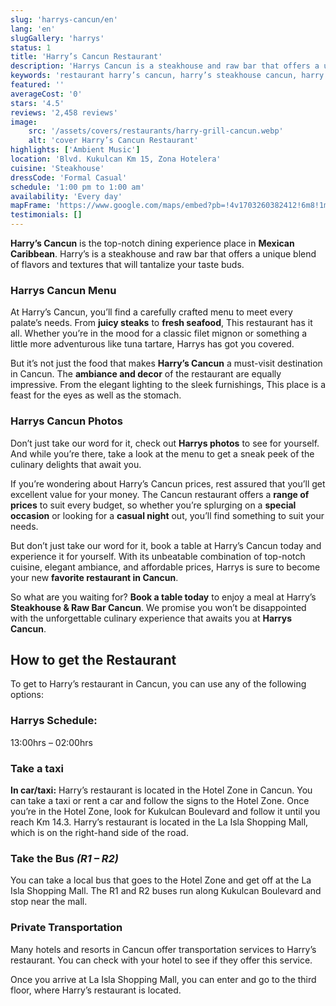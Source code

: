 ```yaml
---
slug: 'harrys-cancun/en'
lang: 'en'
slugGallery: 'harrys'
status: 1
title: 'Harry’s Cancun Restaurant'
description: 'Harrys Cancun is a steakhouse and raw bar that offers a unique blend of flavors and textures that will tantalize your taste buds.'
keywords: 'restaurant harry’s cancun, harry’s steakhouse cancun, harry’s raw bar cancun'
featured: ''
averageCost: '0'
stars: '4.5'
reviews: '2,458 reviews'
image:
    src: '/assets/covers/restaurants/harry-grill-cancun.webp'
    alt: 'cover Harry’s Cancun Restaurant'
highlights: ['Ambient Music']
location: 'Blvd. Kukulcan Km 15, Zona Hotelera'
cuisine: 'Steakhouse'
dressCode: 'Formal Casual'
schedule: '1:00 pm to 1:00 am'
availability: 'Every day'
mapFrame: 'https://www.google.com/maps/embed?pb=!4v1703260382412!6m8!1m7!1sCAoSLEFGMVFpcE0ya2JLU2tLZXBqaVNnd3ZLQmh4bThleFljT2NSSE9leVlGU0RP!2m2!1d21.092888626804!2d-86.770966549223!3f16.39!4f-13.39!5f0.48818408613213227'
testimonials: []
---
```



<p class="text-base md:text-lg mb-2"><strong>Harry’s Cancun</strong> is the top-notch dining experience place in <strong>Mexican Caribbean</strong>. Harry’s is a steakhouse and raw bar that offers a unique blend of flavors and textures that will tantalize your taste buds.</p>

<h3 class="text-lg md:text-2xl font-bold text-green-700 mt-10 mb-4">Harrys Cancun Menu</h3>

<p class="text-base md:text-lg mb-2">At Harry’s Cancun, you’ll find a carefully crafted menu to meet every palate’s needs. From <strong>juicy steaks</strong> to <strong>fresh seafood</strong>, This restaurant has it all. Whether you’re in the mood for a classic filet mignon or something a little more adventurous like tuna tartare, Harrys has got you covered.</p>

<p class="text-base md:text-lg mb-2">But it’s not just the food that makes <strong>Harry’s Cancun</strong> a must-visit destination in Cancun. The <strong>ambiance and decor</strong> of the restaurant are equally impressive. From the elegant lighting to the sleek furnishings, This place is a feast for the eyes as well as the stomach.</p>

<h3 class="text-lg md:text-2xl font-bold text-green-700 mt-10 mb-4">Harrys Cancun Photos</h3>

<p class="text-base md:text-lg mb-2">Don’t just take our word for it, check out <strong>Harrys photos</strong> to see for yourself. And while you’re there, take a look at the menu to get a sneak peek of the culinary delights that await you.</p>

<p class="text-base md:text-lg mb-2">If you’re wondering about Harry’s Cancun prices, rest assured that you’ll get excellent value for your money. The Cancun restaurant offers a <strong>range of prices</strong> to suit every budget, so whether you’re splurging on a <strong>special occasion</strong> or looking for a <strong>casual night</strong> out, you’ll find something to suit your needs.</p>

<p class="text-base md:text-lg mb-2">But don’t just take our word for it, book a table at Harry’s Cancun today and experience it for yourself. With its unbeatable combination of top-notch cuisine, elegant ambiance, and affordable prices, Harrys is sure to become your new <strong>favorite restaurant in Cancun</strong>.</p>

<MapFrame
    client:visible
    url="https://www.google.com/maps/embed?pb=!1m14!1m8!1m3!1d59575.22152944013!2d-86.7926025!3d21.0546281!3m2!1i1024!2i768!4f13.1!3m3!1m2!1s0x8f4c289033b23e2d%3A0x37a8cce6681f77f6!2sHarry&#39;s%20Steakhouse%20%26%20Raw%20Bar%20%7C%20Cancun!5e0!3m2!1ses-419!2smx!4v1703260787688!5m2!1ses-419!2smx"
    titleAct={frontmatter.title}
    textMap="See restaurant"
/>

<p class="text-base md:text-lg mb-2">So what are you waiting for? <strong>Book a table today</strong> to enjoy a meal at Harry’s <strong>Steakhouse & Raw Bar Cancun</strong>. We promise you won’t be disappointed with the unforgettable culinary experience that awaits you at <strong>Harrys Cancun</strong>.</p>

<h2 class="text-xl md:text-3xl font-bold text-orange-600 mt-10 mb-4">How to get the Restaurant</h2>

<p class="text-base md:text-lg mb-2">To get to Harry’s restaurant in Cancun, you can use any of the following options:</p>

<h3 class="text-lg md:text-2xl font-bold text-green-700 mt-10 mb-4">Harrys Schedule:</h3>

<p class="text-base md:text-lg mb-2">13:00hrs – 02:00hrs</p>

<h3 class="text-lg md:text-2xl font-bold text-green-700 mt-10 mb-4">Take a taxi</h3>

<p class="text-base md:text-lg mb-2"><strong>In car/taxi:</strong> Harry’s restaurant is located in the Hotel Zone in Cancun. You can take a taxi or rent a car and follow the signs to the Hotel Zone. Once you’re in the Hotel Zone, look for Kukulcan Boulevard and follow it until you reach Km 14.3. Harry’s restaurant is located in the La Isla Shopping Mall, which is on the right-hand side of the road.</p>

<h3 class="text-lg md:text-2xl font-bold text-green-700 mt-10 mb-4">Take the Bus <em>(R1 – R2)</em></h3>

<p class="text-base md:text-lg mb-2">You can take a local bus that goes to the Hotel Zone and get off at the La Isla Shopping Mall. The R1 and R2 buses run along Kukulcan Boulevard and stop near the mall.</p>

<h3 class="text-lg md:text-2xl font-bold text-green-700 mt-10 mb-4">Private Transportation</h3>

<p class="text-base md:text-lg mb-2">Many hotels and resorts in Cancun offer transportation services to Harry’s restaurant. You can check with your hotel to see if they offer this service.</p>

<p class="text-base md:text-lg mb-2">Once you arrive at La Isla Shopping Mall, you can enter and go to the third floor, where Harry’s restaurant is located.</p>
